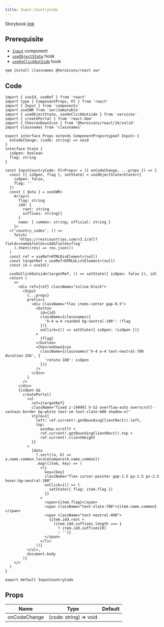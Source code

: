 ```yaml
---
title: Input.CountryCode
---
```


Storybook [link](https://components.kidow.me/?path=/story/inputs-input--country-code)

## Prerequisite

- [`Input`](/docs/components/inputs/Input) component
- [`useObjectState`](/docs/hooks/useObjectState) hook
- [`useOnClickOutSide`](/docs/hooks/useOnClickOutSide) hook

```bash npm2yarn
npm install classnames @heroicons/react swr
```

## Code

```tsx title="components/Input/CountryCode/index.tsx"
import { useId, useRef } from 'react'
import type { ComponentProps, FC } from 'react'
import { Input } from 'components'
import useSWR from 'swr/immutable'
import { useObjectState, useOnClickOutside } from 'services'
import { createPortal } from 'react-dom'
import { ChevronDownIcon } from '@heroicons/react/24/solid'
import classnames from 'classnames'

export interface Props extends ComponentProps<typeof Input> {
  onCodeChange: (code: string) => void
}
interface State {
  isOpen: boolean
  flag: string
}

const InputCountryCode: FC<Props> = ({ onCodeChange, ...props }) => {
  const [{ isOpen, flag }, setState] = useObjectState<State>({
    isOpen: false,
    flag: ''
  })
  const { data } = useSWR<
    Array<{
      flag: string
      idd: {
        root: string
        suffixes: string[]
      }
      name: { common: string; official: string }
    }>
  >('country_codes', () =>
    fetch(
      'https://restcountries.com/v3.1/all?fields=name&fields=idd&fields=flag'
    ).then((res) => res.json())
  )
  const ref = useRef<HTMLDivElement>(null)
  const targetRef = useRef<HTMLUListElement>(null)
  const id = useId()

  useOnClickOutside(targetRef, () => setState({ isOpen: false }), id)
  return (
    <>
      <div ref={ref} className="inline-block">
        <Input
          {...props}
          prefix={
            <div className="flex items-center gap-0.5">
              <button
                id={id}
                className={classnames({
                  'h-4 w-4 rounded bg-neutral-100': !flag
                })}
                onClick={() => setState({ isOpen: !isOpen })}
              >
                {flag}
              </button>
              <ChevronDownIcon
                className={classnames('h-4 w-4 text-neutral-700 duration-150', {
                  'rotate-180': isOpen
                })}
              />
            </div>
          }
        />
      </div>
      {isOpen &&
        createPortal(
          <ul
            ref={targetRef}
            className="fixed z-[9999] h-52 overflow-auto overscroll-contain border bg-white text-sm text-slate-600 shadow-xl"
            style={{
              left: ref.current!.getBoundingClientRect().left,
              top:
                window.scrollY +
                ref.current!.getBoundingClientRect().top +
                ref.current!.clientHeight
            }}
          >
            {data
              ?.sort((a, b) => a.name.common.localeCompare(b.name.common))
              .map((item, key) => (
                <li
                  key={key}
                  className="flex cursor-pointer gap-1.5 py-1.5 px-2.5 hover:bg-neutral-100"
                  onClick={() => {
                    setState({ flag: item.flag })
                  }}
                >
                  <span>{item.flag}</span>
                  <span className="text-slate-700">{item.name.common}</span>
                  <span className="text-neutral-400">
                    {item.idd.root +
                      (item.idd.suffixes.length === 1
                        ? item.idd.suffixes[0]
                        : '')}
                  </span>
                </li>
              ))}
          </ul>,
          document.body
        )}
    </>
  )
}

export default InputCountryCode
```

## Props

| Name         | Type                   | Default |
| ------------ | ---------------------- | ------- |
| onCodeChange | (code: string) => void |         |
